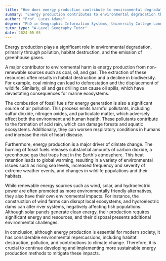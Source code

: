 ```yaml
---
title: "How does energy production contribute to environmental degradation?"
summary: "Energy production contributes to environmental degradation through pollution, habitat destruction, and the emission of greenhouse gases."
author: "Prof. Lucas Adams"
degree: "PhD in Geographic Information Systems, University College London"
tutor_type: "A-Level Geography Tutor"
date: 2024-05-05
---
```


Energy production plays a significant role in environmental degradation, primarily through pollution, habitat destruction, and the emission of greenhouse gases.

A major contributor to environmental harm is energy production from non-renewable sources such as coal, oil, and gas. The extraction of these resources often results in habitat destruction and a decline in biodiversity. For example, coal mining can lead to deforestation and the displacement of wildlife. Similarly, oil and gas drilling can cause oil spills, which have devastating consequences for marine ecosystems.

The combustion of fossil fuels for energy generation is also a significant source of air pollution. This process emits harmful pollutants, including sulfur dioxide, nitrogen oxides, and particulate matter, which adversely affect both the environment and human health. These pollutants contribute to the formation of acid rain, which can damage forests and aquatic ecosystems. Additionally, they can worsen respiratory conditions in humans and increase the risk of heart disease.

Furthermore, energy production is a major driver of climate change. The burning of fossil fuels releases substantial amounts of carbon dioxide, a greenhouse gas that traps heat in the Earth's atmosphere. This heat retention leads to global warming, resulting in a variety of environmental issues such as rising sea levels, increased frequency and severity of extreme weather events, and changes in wildlife populations and their habitats.

While renewable energy sources such as wind, solar, and hydroelectric power are often promoted as more environmentally friendly alternatives, they also have their own environmental impacts. For instance, the construction of wind farms can disrupt local ecosystems, and hydroelectric dams can alter river systems, negatively affecting fish populations. Although solar panels generate clean energy, their production requires significant energy and resources, and their disposal presents additional environmental challenges.

In conclusion, although energy production is essential for modern society, it has considerable environmental repercussions, including habitat destruction, pollution, and contributions to climate change. Therefore, it is crucial to continue developing and implementing more sustainable energy production methods to mitigate these impacts.
    